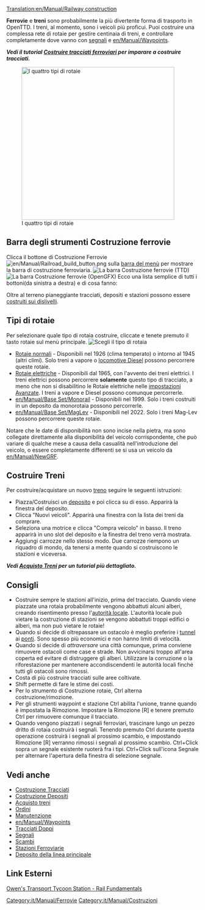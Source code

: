 [[Translation:en/Manual/Railway construction]]
{{it/Manual/Indice dei contenuti}}

'''Ferrovie''' e '''treni''' sono probabilmente la più divertente forma di trasporto in OpenTTD.  I treni, al momento, sono i veicoli più proficui.  Puoi costruire una complessa rete di rotaie per gestire centinaia di treni, e controllare completamente dove vanno con [[en/Manual/Signals|segnali]] e [[en/Manual/Waypoints]].

'''''Vedi il tutorial [[en/Manual/Building tracks|Costruire tracciati ferroviari]] per imparare a costruire tracciati.'''''


[[File:en/Manual/4 Types of railway.png|thumb|none|400px|I quattro tipi di rotaie]]

==Barra degli strumenti Costruzione ferrovie==
Clicca il bottone di Costruzione Ferrovie [[File:en/Manual/Railroad build button.png]] sulla [[en/Manual/Game interface#the-menu-bar|barra del menù]] per mostrare la barra di costruzione ferroviaria.
[[File:en/Manual/Railroad ConstructionTTD.png|none|frame|La barra Costruzione ferrovie (TTD)]]
[[File:it/Manual/Railroad Construction.png|none|frame|La barra Costruzione ferrovie (OpenGFX)]]
Ecco una lista semplice di tutti i bottoni(da sinistra a destra) e di cosa fanno:
{{en/Manual/Railway toolbar overview}}

Oltre al terreno pianeggiante tracciati, depositi e stazioni possono essere [[en/Archive/Manual/Settings/Build on slopes|costruiti sui dislivelli]].

==Tipi di rotaie==
Per selezionare quale tipo di rotaia costruire, cliccate e tenete premuto il tasto rotaie sul menù principale.
[[File:en/Manual/Openttd-rail1.png|none|frame|Scegli il tipo di rotaia]]
* [[en/Manual/Base Set/Railways|Rotaie normali]] - Disponibili nel 1926 (clima temperato) o intorno al 1945 (altri climi). Solo treni a vapore o [https://www.wikipedia.org/wiki/Diesel locomotive Diesel] possono percorrere queste rotaie.
* [[en/Manual/Base Set/Electrified railways|Rotaie elettriche]] - Disponibili dal 1965, con l'avvento dei treni elettrici. I treni elettrici possono percorrere '''solamente''' questo tipo di tracciato, a meno che non si disabilitino le Rotaie elettriche nelle [[en/Archive/Manual/Settings/Advanced Settings|impostazioni Avanzate]]. I treni a vapore e Diesel possono comunque percorrerle.
* [[en/Manual/Base Set/Monorail]] - Disponibili nel 1999. Solo i treni costruiti in un deposito da monorotaia possono percorrerle.
* [[en/Manual/Base Set/MagLev]] - Disponibili nel 2022. Solo i treni Mag-Lev possono percorrere queste rotaie.

Notare che le date di disponibilità non sono incise nella pietra, ma sono collegate direttamente alla disponibilità del veicolo corrispondente, che può variare di qualche mese a causa della casualità nell'introduzione del veicolo, o essere completamente differenti se si usa un veicolo da [[en/Manual/NewGRF]].

==Costruire Treni==
Per costruire/acquistare un nuovo [[en/Manual/Trains|treno]] seguire le seguenti istruzioni:
*Piazza/Costruisci un [[en/Manual/Depots|deposito]] e poi clicca su di esso. Apparirà la finestra del deposito. 
*Clicca "Nuovi veicoli". Apparirà una finestra con la lista dei treni da comprare. 
*Seleziona una motrice e clicca "Compra veicolo" in basso. Il treno apparirà in uno slot del deposito e la finestra del treno verrà mostrata. 
*Aggiungi carrozze nello stesso modo. Due carrozze riempono un riquadro di mondo, da tenersi a mente quando si costruiscono le stazioni e viceversa.


'''''Vedi [[en/Manual/Buying trains|Acquisto Treni]] per un tutorial più dettagliato.'''''

==Consigli==
* Costruire sempre le stazioni all'inizio, prima del tracciato. Quando viene piazzate una rotaia probabilmente vengono abbattuti alcuni alberi, creando risentimento presso l'[[en/Manual/Local authority|autorità locale]]. L'autorità locale può vietare la costruzione di stazioni se vengono abbattuti troppi edifici o alberi, ma non può vietare le rotaie!
* Quando si decide di oltrepassare un ostacolo è meglio preferire i [[en/Manual/Tunnels|tunnel]] ai [[en/Manual/Bridges|ponti]]. Sono spesso più economici e non hanno limiti di velocità.
* Quando si decide di ''attraversare'' una città comunque, prima conviene rimuovere ostacoli come case e strade. Non avvicinarsi troppo all'area coperta ed evitare di distruggere gli alberi. Utilizzare la corruzione o la riforestazione per mantenere accondiscendenti le autorità locali finché tutti gli ostacoli sono rimossi.
* Costa di più costruire tracciati sulle aree coltivate.
* Shift permette di fare le stime dei costi.
* Per lo strumento di Costruzione rotaie, Ctrl alterna costruzione/rimozione.
* Per gli strumenti waypoint e stazione Ctrl abilita l'unione, tranne quando è impostata la Rimozione. Impostare la Rimozione [R] e tenere premuto Ctrl per rimuovere comunque il tracciato.
* Quando vengono piazzati i segnali ferroviari, trascinare lungo un pezzo dritto di rotaia costruirà i segnali. Tenendo premuto Ctrl durante questa operazione costruirà i segnali al prossimo scambio, e impostando Rimozione [R] verranno rimossi i segnali al prossimo scambio. Ctrl+Click sopra un segnale esistente ruoterà fra i tipi. Ctrl+Click sull'icona Segnale per alternare l'apertura della finestra di selezione segnale.

==Vedi anche==
*[[en/Manual/Building tracks|Costruzione Tracciati]]
*[[en/Manual/Building depots|Costruzione Depositi]]
*[[en/Manual/Buying trains|Acquisto treni]]
*[[en/Manual/Orders|Ordini]]
*[[en/Manual/Servicing|Manutenzione]]
*[[en/Manual/Waypoints]]
*[[en/Community/Double-Tracks|Tracciati Doppi]]
*[[en/Manual/Signals|Segnali]]
*[[en/Community/Junctionary/Main Page|Scambi]]
*[[en/Manual/Railway station|Stazioni Ferroviarie]]
*[[en/Manual/Building depots|Deposito della linea principale]]

==Link Esterni==
[http://www.transporttycoon.net/rail Owen's Transport Tycoon Station - Rail Fundamentals]

[[Category:it/Manual/Ferrovie]]
[[Category:it/Manual/Costruzioni]]